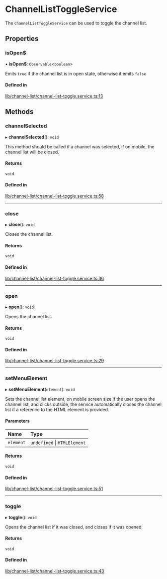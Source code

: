# ChannelListToggleService

The `ChannelListToggleService` can be used to toggle the channel list.

## Properties

### isOpen$

• **isOpen$**: `Observable`<`boolean`\>

Emits `true` if the channel list is in open state, otherwise it emits `false`

#### Defined in

[lib/channel-list/channel-list-toggle.service.ts:13](https://github.com/GetStream/stream-chat-angular/blob/02e3aa9/projects/stream-chat-angular/src/lib/channel-list/channel-list-toggle.service.ts#L13)

## Methods

### channelSelected

▸ **channelSelected**(): `void`

This method should be called if a channel was selected, if on mobile, the channel list will be closed.

#### Returns

`void`

#### Defined in

[lib/channel-list/channel-list-toggle.service.ts:58](https://github.com/GetStream/stream-chat-angular/blob/02e3aa9/projects/stream-chat-angular/src/lib/channel-list/channel-list-toggle.service.ts#L58)

___

### close

▸ **close**(): `void`

Closes the channel list.

#### Returns

`void`

#### Defined in

[lib/channel-list/channel-list-toggle.service.ts:36](https://github.com/GetStream/stream-chat-angular/blob/02e3aa9/projects/stream-chat-angular/src/lib/channel-list/channel-list-toggle.service.ts#L36)

___

### open

▸ **open**(): `void`

Opens the channel list.

#### Returns

`void`

#### Defined in

[lib/channel-list/channel-list-toggle.service.ts:29](https://github.com/GetStream/stream-chat-angular/blob/02e3aa9/projects/stream-chat-angular/src/lib/channel-list/channel-list-toggle.service.ts#L29)

___

### setMenuElement

▸ **setMenuElement**(`element`): `void`

Sets the channel list element, on mobile screen size if the user opens the channel list, and clicks outside, the service automatically closes the channel list if a reference to the HTML element is provided.

#### Parameters

| Name | Type |
| :------ | :------ |
| `element` | `undefined` \| `HTMLElement` |

#### Returns

`void`

#### Defined in

[lib/channel-list/channel-list-toggle.service.ts:51](https://github.com/GetStream/stream-chat-angular/blob/02e3aa9/projects/stream-chat-angular/src/lib/channel-list/channel-list-toggle.service.ts#L51)

___

### toggle

▸ **toggle**(): `void`

Opens the channel list if it was closed, and closes if it was opened.

#### Returns

`void`

#### Defined in

[lib/channel-list/channel-list-toggle.service.ts:43](https://github.com/GetStream/stream-chat-angular/blob/02e3aa9/projects/stream-chat-angular/src/lib/channel-list/channel-list-toggle.service.ts#L43)
